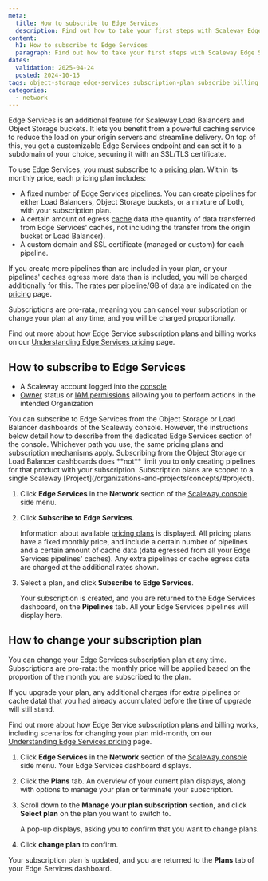 ```yaml
---
meta:
  title: How to subscribe to Edge Services
  description: Find out how to take your first steps with Scaleway Edge Services by subscribing to a pricing plan. Learn how to choose the best plan for your needs and change your plan at the click of a button.
content:
  h1: How to subscribe to Edge Services
  paragraph: Find out how to take your first steps with Scaleway Edge Services by subscribing to a pricing plan. Learn how to choose the best plan for your needs and change your plan at the click of a button.
dates:
  validation: 2025-04-24
  posted: 2024-10-15
tags: object-storage edge-services subscription-plan subscribe billing pricing
categories:
  - network
---
```


Edge Services is an additional feature for Scaleway Load Balancers and Object Storage buckets. It lets you benefit from a powerful caching service to reduce the load on your origin servers and streamline delivery. On top of this, you get a customizable Edge Services endpoint and can set it to a subdomain of your choice, securing it with an SSL/TLS certificate.

To use Edge Services, you must subscribe to a [pricing plan](https://www.scaleway.com/en/pricing/network/#edge-services). Within its monthly price, each pricing plan includes:

- A fixed number of Edge Services [pipelines](/edge-services/concepts/#pipeline). You can create pipelines for either Load Balancers, Object Storage buckets, or a mixture of both, with your subscription plan.
- A certain amount of egress [cache](/edge-services/concepts/#cache) data (the quantity of data transferred from Edge Services' caches, not including the transfer from the origin bucket or Load Balancer).
- A custom domain and SSL certificate (managed or custom) for each pipeline.

If you create more pipelines than are included in your plan, or your pipelines' caches egress more data than is included, you will be charged additionally for this. The rates per pipeline/GB of data are indicated on the [pricing](https://www.scaleway.com/en/pricing/network/#edge-services) page.

Subscriptions are pro-rata, meaning you can cancel your subscription or change your plan at any time, and you will be charged proportionally.

Find out more about how Edge Service subscription plans and billing works on our [Understanding Edge Services pricing](/edge-services/reference-content/understanding-pricing/) page.

## How to subscribe to Edge Services

<Macro id="requirements" />

- A Scaleway account logged into the [console](https://console.scaleway.com)
- [Owner](/iam/concepts/#owner) status or [IAM permissions](/iam/concepts/#permission) allowing you to perform actions in the intended Organization

<Message type="tip">
You can subscribe to Edge Services from the Object Storage or Load Balancer dashboards of the Scaleway console. However, the instructions below detail how to describe from the dedicated Edge Services section of the console. Whichever path you use, the same pricing plans and subscription mechanisms apply. Subscribing from the Object Storage or Load Balancer dashboards does **not** limit you to only creating pipelines for that product with your subscription. Subscription plans are scoped to a single Scaleway [Project](/organizations-and-projects/concepts/#project).
</Message>

1. Click **Edge Services** in the **Network** section of the [Scaleway console](https://console.scaleway.com/) side menu.

2. Click **Subscribe to Edge Services**.

    Information about available [pricing plans](https://www.scaleway.com/en/pricing/network/#edge-services) is displayed. All pricing plans have a fixed monthly price, and include a certain number of pipelines and a certain amount of cache data (data egressed from all your Edge Services pipelines' caches). Any extra pipelines or cache egress data are charged at the additional rates shown.

3. Select a plan, and click **Subscribe to Edge Services**.

    Your subscription is created, and you are returned to the Edge Services dashboard, on the **Pipelines** tab. All your Edge Services pipelines will display here.

## How to change your subscription plan

You can change your Edge Services subscription plan at any time. Subscriptions are pro-rata: the monthly price will be applied based on the proportion of the month you are subscribed to the plan. 

If you upgrade your plan, any additional charges (for extra pipelines or cache data) that you had already accumulated before the time of upgrade will still stand.

Find out more about how Edge Service subscription plans and billing works, including scenarios for changing your plan mid-month, on our [Understanding Edge Services pricing](/edge-services/reference-content/understanding-pricing/) page.

1. Click **Edge Services** in the **Network** section of the [Scaleway console](https://console.scaleway.com/) side menu. Your Edge Services dashboard displays.

2. Click the **Plans** tab. An overview of your current plan displays, along with options to manage your plan or terminate your subscription.

3. Scroll down to the **Manage your plan subscription** section, and click **Select plan** on the plan you want to switch to.

    A pop-up displays, asking you to confirm that you want to change plans.

4. Click **change plan** to confirm.

Your subscription plan is updated, and you are returned to the **Plans** tab of your Edge Services dashboard.
